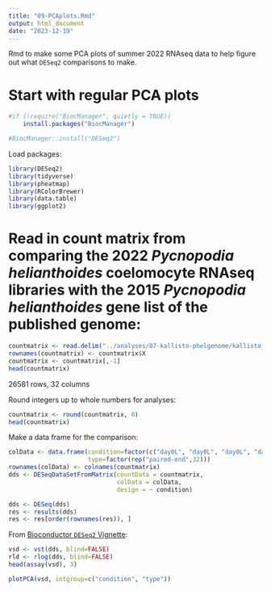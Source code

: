 ```yaml
---
title: "09-PCAplots.Rmd"
output: html_document
date: "2023-12-19"
---
```

Rmd to make some PCA plots of summer 2022 RNAseq data to help figure out what `DESeq2` comparisons to make. 

# Start with regular PCA plots
```r
#if (!require("BiocManager", quietly = TRUE))
    install.packages("BiocManager")

#BiocManager::install("DESeq2")
```

Load packages:
```r
library(DESeq2)
library(tidyverse)
library(pheatmap)
library(RColorBrewer)
library(data.table)
library(ggplot2)
```

# Read in count matrix from comparing the 2022 _Pycnopodia helianthoides_ coelomocyte RNAseq libraries with the 2015 _Pycnopodia helianthoides_ gene list of the published genome:  
```r
countmatrix <- read.delim("../analyses/07-kallisto-phelgenome/kallisto_20231204.isoform.counts.matrix", header = TRUE, sep = '\t')
rownames(countmatrix) <- countmatrix$X
countmatrix <- countmatrix[,-1]
head(countmatrix)
```
26581 rows, 32 columns 

Round integers up to whole numbers for analyses:    
```r
countmatrix <- round(countmatrix, 0)
head(countmatrix)
```

Make a data frame for the comparison: 
```r
colData <- data.frame(condition=factor(c("day0L", "day0L", "day0L", "day0L", "day0L", "day0L", "day0L", "day0L", "day0S", "day0S", "day0S", "day0S", "day8LA",  "day8LA", "day9LA2", "day10LA", "day11SH", "day11SH", "day11SA", "day11SA", "day11LA", "day12SA", "day12LH", "day12LH", "day12LA2", "day13LH", "day13LA9", "day14SH", "day14SA", "day15SH", "day15LA", "day15SD")),
                      type=factor(rep("paired-end",32)))
rownames(colData) <- colnames(countmatrix)
dds <- DESeqDataSetFromMatrix(countData = countmatrix,
                              colData = colData,
                              design = ~ condition)
```
```r
dds <- DESeq(dds)
res <- results(dds)
res <- res[order(rownames(res)), ]
```

From [Bioconductor `DESeq2` Vignette](http://bioconductor.org/packages/release/bioc/vignettes/DESeq2/inst/doc/DESeq2.html):     
```r
vsd <- vst(dds, blind=FALSE)
rld <- rlog(dds, blind=FALSE)
head(assay(vsd), 3)
```


```r
plotPCA(vsd, intgroup=c("condition", "type"))
```



